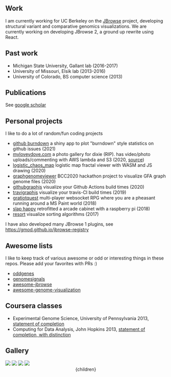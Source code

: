 




## Work

I am currently working for UC Berkeley on the [JBrowse](https://jbrowse.org)
project, developing structural variant and comparative genomics visualizations.
We are currently working on developing JBrowse 2, a ground up rewrite using
React.


## Past work

- Michigan State University, Gallant lab (2016-2017)
- University of Missouri, Elsik lab (2013-2016)
- University of Colorado, BS computer science (2013)

## Publications

See [google scholar](https://scholar.google.com/citations?view_op=list_works&hl=en&user=--FwzsgAAAAJ)


## Personal projects

I like to do a lot of random/fun coding projects

- [github burndown](https://colindiesh.shinyapps.io/github_burndown/) a shiny app to plot "burndown" style statistics on github issues (2021)
- [myloveydove.com](https://myloveydove.com) a photo gallery for dixie (RIP). has video/photo uploads/commenting with AWS lambda and S3 (2020, [source](https://github.com/cmdcolin/aws_serverless_photo_gallery/))
- [logistic_chaos_map](https://cmdcolin.github.io/logistic_chaos_map/) logistic map fractal viewer with WASM and JS drawing (2020)
- [graphgenomeviewer](https://cmdcolin.github.io/graphgenomeviewer) BCC2020 hackathon project to visualize GFA graph genome files (2020)
- [githubgraphjs](https://cmdcolin.github.io/githubgraphjs) visualize your Github Actions build times (2020)
- [travigraphjs](https://cmdcolin.github.io/travigraphjs) visualize your travis-CI build times (2019)
- [gratiotquest](https://github.com/vastholdings/gratiotquest) multi-player websocket RPG where you are a pheasant running around a MS Paint world (2018)
- [slap happy](https://github.com/cmdcolin/slaphappy) retrofitted a arcade cabinet with a raspberry pi (2018)
- [resort](https://cmdcolin.github.io/resort/qs.html) visualize sorting algorithms (2017)


I have also developed many JBrowse 1 plugins, see https://gmod.github.io/jbrowse-registry


## Awesome lists

I like to keep track of various awesome or odd or interesting things in these
repos. Please add your favorites with PRs :)

- [oddgenes](https://github.com/cmdcolin/oddgenes)
- [genomesignals](https://github.com/cmdcolin/genomesignals)
- [awesome-jbrowse](https://github.com/cmdcolin/awesome-jbrowse)
- [awesome-genome-visualization](https://github.com/cmdcolin/awesome-genome-visualization)

## Coursera classes

- Experimental Genome Science, University of Pennsylvania 2013, [statement of completion](genomesci.pdf)
- Computing for Data Analysis, John Hopkins 2013, [statement of completion, with distinction](compdata.pdf)

## Gallery

<img src="mafviewer.png" width={400}/>
<img src="gwasviewer.png" width={400}/>
<img src="tumblrgraph.png" width={400}/>
<img src="ontograph.png" width={400}/>


  <Layout>
    <Container>
      <Header/>
      {children}
    </Container>
  </Layout>
</>
